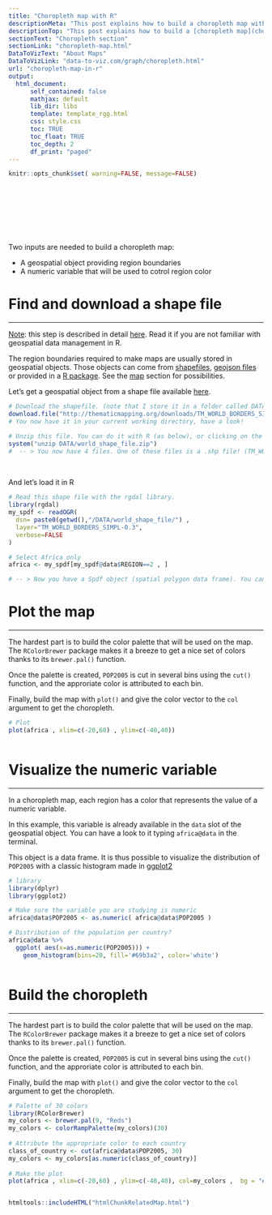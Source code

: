 ```yaml
---
title: "Choropleth map with R"
descriptionMeta: "This post explains how to build a choropleth map with R. It shows how to load geospatial data, bind it to a numeric value and draw the map. Reproducible code is provided."
descriptionTop: "This post explains how to build a [choropleth map](choropleth-map.html) with R. It shows how to load geospatial data, bind it to a numeric value and draw the map."
sectionText: "Choropleth section"
sectionLink: "choropleth-map.html"
DataToVizText: "About Maps"
DataToVizLink: "data-to-viz.com/graph/choropleth.html"
url: "choropleth-map-in-r"
output:
  html_document:
      self_contained: false    
      mathjax: default
      lib_dir: libs
      template: template_rgg.html
      css: style.css
      toc: TRUE
      toc_float: TRUE
      toc_depth: 2
      df_print: "paged"
---
```



```r
knitr::opts_chunk$set( warning=FALSE, message=FALSE)
```

<div class="container" style="padding-top: 100px">


Two inputs are needed to build a choropleth map:

- A geospatial object providing region boundaries
- A numeric variable that will be used to cotrol region color









# Find and download a shape file
***
<u>Note</u>: this step is described in detail [here](168-load-a-shape-file-into-r.html). Read it if you are not familiar with geospatial data management in R.

The region boundaries required to make maps are usually stored in geospatial objects. Those objects can come from [shapefiles](168-load-a-shape-file-into-r.html), [geojson files](325-background-map-from-geojson-format-in-r.html) or provided in a [R package](278-the-maps-library.html). See the [map](maps.html) section for possibilities.

Let's get a geospatial object from a shape file available [here](http://thematicmapping.org/downloads/world_borders.php).

```r
# Download the shapefile. (note that I store it in a folder called DATA. You have to change that if needed.)
download.file("http://thematicmapping.org/downloads/TM_WORLD_BORDERS_SIMPL-0.3.zip" , destfile="DATA/world_shape_file.zip")
# You now have it in your current working directory, have a look!

# Unzip this file. You can do it with R (as below), or clicking on the object you downloaded.
system("unzip DATA/world_shape_file.zip")
#  -- > You now have 4 files. One of these files is a .shp file! (TM_WORLD_BORDERS_SIMPL-0.3.shp)
```

<br>

And let's load it in R

```r
# Read this shape file with the rgdal library. 
library(rgdal)
my_spdf <- readOGR( 
  dsn= paste0(getwd(),"/DATA/world_shape_file/") , 
  layer="TM_WORLD_BORDERS_SIMPL-0.3",
  verbose=FALSE
)

# Select Africa only
africa <- my_spdf[my_spdf@data$REGION==2 , ]

# -- > Now you have a Spdf object (spatial polygon data frame). You can start doing maps!
```







# Plot the map
***

<div class = "row">

<div class = "col-md-6  col-sm-12 align-self-center">

The hardest part is to build the color palette that will be used on the map. The `RColorBrewer` package makes it a breeze to get a nice set of colors thanks to its `brewer.pal()` function.

Once the palette is created, `POP2005` is cut in several bins using the `cut()` function, and the approriate color is attributed to each bin.

Finally, build the map with `plot()` and give the color vector to the `col` argument to get the choropleth.
</div>


<div class = "col-md-6  col-sm-12">

```r
# Plot
plot(africa , xlim=c(-20,60) , ylim=c(-40,40))
```

</div>
</div>

```r
```













# Visualize the numeric variable
***

<div class = "row">

<div class = "col-md-6  col-sm-12 align-self-center">

In a choropleth map, each region has a color that represents the value of a numeric variable.

In this example, this variable is already available in the `data` slot of the geospatial object. You can have a look to it typing `africa@data` in the terminal.

This object is a data frame. It is thus possible to visualize the distribution of `POP2005` with a classic histogram made in [ggplot2](ggplot2.html)

</div>


<div class = "col-md-6  col-sm-12">

```r
# library
library(dplyr)
library(ggplot2)

# Make sure the variable you are studying is numeric
africa@data$POP2005 <- as.numeric( africa@data$POP2005 )

# Distribution of the population per country?
africa@data %>% 
  ggplot( aes(x=as.numeric(POP2005))) + 
    geom_histogram(bins=20, fill='#69b3a2', color='white')
```

</div>
</div>

```r
```










# Build the choropleth
***

<div class = "row">

<div class = "col-md-6  col-sm-12 align-self-center">

The hardest part is to build the color palette that will be used on the map. The `RColorBrewer` package makes it a breeze to get a nice set of colors thanks to its `brewer.pal()` function.

Once the palette is created, `POP2005` is cut in several bins using the `cut()` function, and the approriate color is attributed to each bin.

Finally, build the map with `plot()` and give the color vector to the `col` argument to get the choropleth.
</div>


<div class = "col-md-6  col-sm-12">

```r
# Palette of 30 colors
library(RColorBrewer)
my_colors <- brewer.pal(9, "Reds") 
my_colors <- colorRampPalette(my_colors)(30)
 
# Attribute the appropriate color to each country
class_of_country <- cut(africa@data$POP2005, 30)
my_colors <- my_colors[as.numeric(class_of_country)]
 
# Make the plot
plot(africa , xlim=c(-20,60) , ylim=c(-40,40), col=my_colors ,  bg = "#A6CAE0")
```

</div>
</div>

```r
```












<!-- Close container -->
</div>




```r
htmltools::includeHTML("htmlChunkRelatedMap.html")
```
